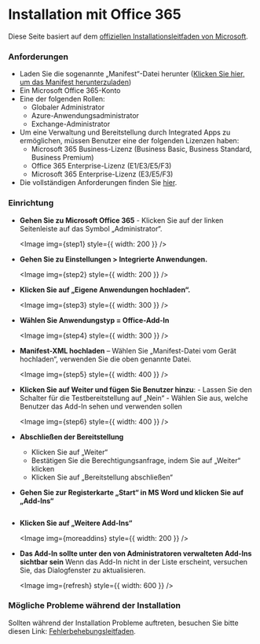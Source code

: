 
# Installation mit Office 365

Diese Seite basiert auf dem
[offiziellen Installationsleitfaden von Microsoft](https://learn.microsoft.com/en-us/microsoft-365/admin/manage/office-addins?view=o365-worldwide#upload-custom-office-add-ins-in-your-organization).

### Anforderungen

- Laden Sie die sogenannte „Manifest“-Datei herunter
([Klicken Sie hier, um das Manifest herunterzuladen](mailto:info@singledraft.ai))
- Ein Microsoft Office 365-Konto
- Eine der folgenden Rollen:
  - Globaler Administrator
  - Azure-Anwendungsadministrator
  - Exchange-Administrator
- Um eine Verwaltung und Bereitstellung durch Integrated Apps zu ermöglichen,
müssen Benutzer eine der folgenden Lizenzen haben:
  - Microsoft 365 Business-Lizenz (Business Basic, Business Standard, Business Premium)
  - Office 365 Enterprise-Lizenz (E1/E3/E5/F3)
  - Microsoft 365 Enterprise-Lizenz (E3/E5/F3)
- Die vollständigen Anforderungen finden Sie [hier](https://learn.microsoft.com/en-us/microsoft-365/admin/manage/centralized-deployment-of-add-ins?view=o365-worldwide).

### Einrichtung

- **Gehen Sie zu Microsoft Office 365** - Klicken Sie auf der linken Seitenleiste auf das Symbol „Administrator“. <br/>

  <Image img={step1} style={{ width: 200 }} />

- **Gehen Sie zu Einstellungen > Integrierte Anwendungen.** <br/>

  <Image img={step2} style={{ width: 200 }} />

- **Klicken Sie auf „Eigene Anwendungen hochladen“.** <br/>

  <Image img={step3} style={{ width: 300 }} />

- **Wählen Sie Anwendungstyp = Office-Add-In** <br/>

  <Image img={step4} style={{ width: 300 }} />

- **Manifest-XML hochladen** – Wählen Sie „Manifest-Datei vom Gerät hochladen“,
verwenden Sie die oben genannte Datei. <br/>

  <Image img={step5} style={{ width: 400 }} />

- **Klicken Sie auf Weiter und fügen Sie Benutzer hinzu**: - Lassen Sie den Schalter für
die Testbereitstellung auf „Nein“ - Wählen Sie aus, welche Benutzer das Add-In sehen
und verwenden sollen <br/>

  <Image img={step6} style={{ width: 400 }} />

- **Abschließen der Bereitstellung**

  - Klicken Sie auf „Weiter“
  - Bestätigen Sie die Berechtigungsanfrage, indem Sie auf „Weiter“ klicken
  - Klicken Sie auf „Bereitstellung abschließen“

- **Gehen Sie zur Registerkarte „Start“ in MS Word und klicken Sie auf „Add-Ins“**

  <Image img={home} />

- **Klicken Sie auf „Weitere Add-Ins“**

  <Image img={moreaddins} style={{ width: 200 }} />

- **Das Add-In sollte unter den von Administratoren verwalteten Add-Ins sichtbar sein**
  Wenn das Add-In nicht in der Liste erscheint, versuchen Sie, das Dialogfenster zu
  aktualisieren.
  
  <Image img={refresh} style={{ width: 600 }} />

### Mögliche Probleme während der Installation

Sollten während der Installation Probleme auftreten, besuchen Sie bitte diesen Link:
[Fehlerbehebungsleitfaden](troubleshooting.mdx).
